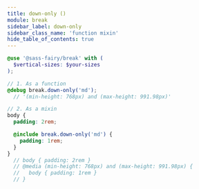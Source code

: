 ```yaml
---
title: down-only ()
module: break
sidebar_label: down-only
sidebar_class_name: 'function mixin'
hide_table_of_contents: true
---
```


<FieldDetails />

```scss
@use '@sass-fairy/break' with (
  $vertical-sizes: $your-sizes
);

// 1. As a function
@debug break.down-only('md');
  // '(min-height: 768px) and (max-height: 991.98px)'

// 2. As a mixin
body {
  padding: 2rem;

  @include break.down-only('md') {
    padding: 1rem;
  }
}
  // body { padding: 2rem }
  // @media (min-height: 768px) and (max-height: 991.98px) {
  //   body { padding: 1rem }
  // }
```
